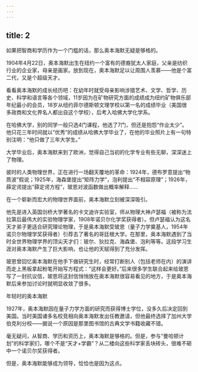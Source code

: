 ```yaml
---
---
---
```

title: 2
---



如果把智商和学历作为一个门槛的话，那么奥本海默无疑是够格的。

1904年4月22日，奥本海默出生在纽约一个富有的德裔犹太人家庭，父亲是纺织行业的企业家，母亲是画家。放到现在，奥本海默足以让周围人羡慕——他是个富二代，又是个超级天才。

看看奥本海默的成长经历吧：在幼年时就受母亲影响涉猎艺术、文学、哲学、历史、科学和语言等各个领域，11岁因为在矿物研究方面的成绩成为纽约矿物俱乐部年纪最小的会员，18岁从纽约菲尔德斯顿文理学校以第一名的成绩毕业（美国很多政商和文化界名人都出自这个学校），后考入哈佛大学化学系。

在哈佛大学，别的同学一般只选4门课程，他选了7门，但还是抱怨“作业太少”。他只花三年时间就以“优秀”的成绩从哈佛大学毕业了，在他的毕业照片上有一句特别注明：“他只做了三年大学生。”

大学毕业后，奥本海默来到了欧洲，觉得自己当初的化学专业有些无聊，深深迷上了物理。

彼时的人类物理世界，正在进行一场翻天覆地的革命：1924年，德布罗意提出“物质波”假说；1925年，海森堡提出“矩阵力学”，泡利提出“不相容原理”；1926年，薛定谔提出“薛定谔方程”，玻恩对波函数做出概率解释……

在一个崭新而宏大的物理世界面前，奥本海默立刻被深深吸引。

他先是进入英国剑桥大学著名的卡文迪许实验室，师从物理大神卢瑟福（被称为法拉第后最伟大的实验物理学家，1908年诺贝尔化学奖获得者）。但卢瑟福认为这名天才弟子更适合研究理论物理，于是奥本海默受玻恩（量子力学奠基人，1954年诺贝尔物理学奖获得者）引荐去了著名的哥廷根大学。在那里，奥本海默遇到了当时全世界物理学界的顶尖天才们：玻尔、狄拉克、海森堡、泡利等等。这段学习生涯对奥本海默产生了巨大影响，也让他的天赋得到了充分发挥。

玻恩曾回忆奥本海默在他手下做研究生时，经常打断别人（包括老师在内）的演讲而走上黑板拿起粉笔开始写方程式：“这样会更好。”后来很多学生联合起来给玻恩写了一封抗议信，玻恩将这封信悄悄放在奥本海默很容易看见的地方，于是奥本海默后来参加讨论时就明显收敛了很多。

年轻时的奥本海默



1927年，奥本海默因在量子力学方面的研究而获得博士学位，没多久后决定回到美国。当时美国诸多名校竞相向奥本海默发出任教邀请，但他最终选择了加州大学伯克利分校——据说一个原因是那里图书馆的古典文学书籍收藏不错。

毫无疑问，从智商、学历和资历上，奥本海默是够格的。但是，参与“曼哈顿计划”的科学家们，哪个不是“天才+学霸”？从二楼向这些科学家丢块砖头，很难不砸中一个诺贝尔奖获得者。

但是，奥本海默能够成为领导，恰恰也是因为这点。